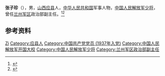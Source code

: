 {{Otheruses|other=名为张子珍的其他人物|張玶}}

'''张子珍'''（{{bd|1918年||1967年|}}），男，[[山西|山西]][[应县|应县]]人，[[中华人民共和国|中华人民共和国]]军事人物，[[中国人民解放军少将|中国人民解放军少将]]，曾任[[兰州军区|兰州军区]]政治部副主任。<ref>{{Cite book|title=中国抗日战争人物大词典|author=刘景泉主编; 沈久泉, 王凯捷, 李卓副主编|publisher=天津大学出版社|year=1999|isbn=|location=|pages=}}</ref><ref>{{Cite book|title=中华军事人物大辞典|author=吴如蒿著; 陈策才, 张光彩, 赵功德等副主编|publisher=新华出版社|year=1989|isbn=|location=北京|pages=}}</ref>

== 参考资料 ==
{{reflist}}

{{Authority control}}
{{DEFAULTSORT:Zhang张}}
[[Category:张姓|Zi]]
[[Category:应县人|Category:应县人]]
[[Category:中国共产党党员_(1937年入党)|Category:中国共产党党员 (1937年入党)]]
[[Category:中国人民解放军开国大校|Category:中国人民解放军开国大校]]
[[Category:中国人民解放军少将|Category:中国人民解放军少将]]
[[Category:兰州军区政治部副主任|Category:兰州军区政治部副主任]]


{{中国人物小作品}}